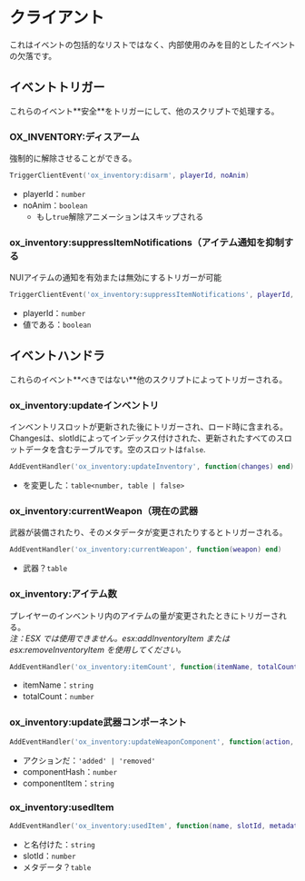 
# クライアント

これはイベントの包括的なリストではなく、内部使用のみを目的としたイベントの欠落です。

## イベントトリガー

<Callout type="info">
  これらのイベント**安全**をトリガーにして、他のスクリプトで処理する。
</Callout>

### OX\_INVENTORY:ディスアーム

強制的に解除させることができる。

```lua
TriggerClientEvent('ox_inventory:disarm', playerId, noAnim)
```

* playerId：`number`
* noAnim：`boolean`
  * もし`true`解除アニメーションはスキップされる

### ox\_inventory:suppressItemNotifications（アイテム通知を抑制する

NUIアイテムの通知を有効または無効にするトリガーが可能

```lua
TriggerClientEvent('ox_inventory:suppressItemNotifications', playerId, value)
```

* playerId：`number`
* 値である：`boolean`

## イベントハンドラ

<Callout type="warning">
  これらのイベント**べきではない**他のスクリプトによってトリガーされる。
</Callout>

### ox\_inventory:updateインベントリ

インベントリスロットが更新された後にトリガーされ、ロード時に含まれる。\
Changesは、slotIdによってインデックス付けされた、更新されたすべてのスロットデータを含むテーブルです。空のスロットは`false`.

```lua
AddEventHandler('ox_inventory:updateInventory', function(changes) end)
```

* を変更した：`table<number, table | false>`

### ox\_inventory:currentWeapon（現在の武器

武器が装備されたり、そのメタデータが変更されたりするとトリガーされる。

```lua
AddEventHandler('ox_inventory:currentWeapon', function(weapon) end)
```

* 武器？`table`

### ox\_inventory:アイテム数

プレイヤーのインベントリ内のアイテムの量が変更されたときにトリガーされる。\
*注：ESX では使用できません。esx:addInventoryItem または esx:removeInventoryItem を使用してください。*

```lua
AddEventHandler('ox_inventory:itemCount', function(itemName, totalCount) end)
```

* itemName：`string`
* totalCount：`number`

### ox\_inventory:update武器コンポーネント

```lua
AddEventHandler('ox_inventory:updateWeaponComponent', function(action, componentHash, componentItem) end)
```

* アクションだ：`'added' | 'removed'`
* componentHash：`number`
* componentItem：`string`

### ox\_inventory:usedItem

```lua
AddEventHandler('ox_inventory:usedItem', function(name, slotId, metadata) end)
```

* と名付けた：`string`
* slotId：`number`
* メタデータ？`table`
